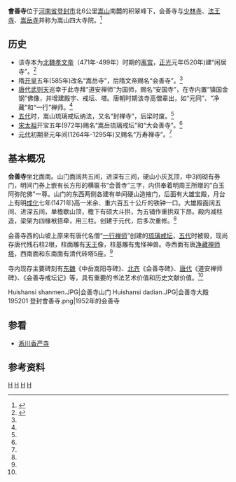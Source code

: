 {{文物保护单位
| 级别 = 全国
| 名称 = 會善寺
| 图片 = [[File:Huishansi_dadian.JPG|220px]] 
| 编号 = 5-354
| 分类 = 古建筑
| 时代 = 元至清
| 所在 = [[河南省|河南省]][[登封市|登封市]]
| 登录 = 2001年
| Cat = 河南全国重点文物保护单位
}}
'''會善寺'''位于[[河南省|河南省]][[登封市|登封市]]北6公里[[嵩山|嵩山]]南麓的积翠峰下，会善寺与[[少林寺|少林寺]]、[[法王寺|法王寺]]、[[嵩岳寺|嵩岳寺]]并称为嵩山四大寺院。<ref>{{cite web|url=http://www.mzb.com.cn/html/report/140196-2.htm|title=位于“天地之中”的会善寺为何能成为世界遗产|publisher=中国民族报社|date=2010-08-31|deadurl=yes|archiveurl=https://web.archive.org/web/20100907020558/http://www.mzb.com.cn/html/report/140196-2.htm|archivedate=2010-09-07}}</ref>

==历史==
*该寺本为[[北魏孝文帝|北魏孝文帝]]（471年-499年）时期的[[离宫|离宫]]，[[正光|正光]]元年(520年)建“闲居寺”。<ref name="gaik">{{cite web|url=http://big5.huaxia.com/zt/zhwh/10-037/2021855.html|title=会善寺|publisher=华夏经纬网|date=2010-08-04|access-date=2010-11-13|archive-date=2015-06-02|archive-url=https://web.archive.org/web/20150602045407/http://big5.huaxia.com/zt/zhwh/10-037/2021855.html|dead-url=no}}</ref>
*隋[[开皇|开皇]]五年(585年)改名“嵩岳寺”，后隋文帝赐名“会善寺”。<ref name="gaik"/>
*[[唐代|唐代]][[武则天|武则天]]巡幸于此寺拜“道安禅师”为国师，赐名“安国寺”，在寺内置“镇国金钢”佛像，并增建殿宇、戒坛、塔。唐朝时期该寺高僧辈出，如“元同”、“净藏”和“一行”禅师。<ref name="gaik"/>
*[[五代|五代]]时，嵩山琉璃戒坛纳法，又名“封禅寺”，后梁时废。<ref name="gaik"/>
*[[宋太祖|宋太祖]]开宝五年(972年)赐名“嵩岳琉璃戒坛”和“大会善寺”。<ref name="gaik"/>
*[[元代|元代]]初期至元年间(1264年-1295年)又赐名“万寿禅寺”。<ref name="gaik"/>

==基本概况==
'''会善寺'''坐北面南。山门面阔共五间，进深有三间，硬山小灰瓦顶，中3间砌有券门，明间门券上嵌有长方形的横匾书“会善寺”三字，内供奉着明周王所赠的“白玉阿弥陀佛”一尊。山门的东西两侧各建有单间硬山造掖门，后面有大雄宝殿，月台上有明[[成化|成化]]七年(1471年)高一米余、重六百五十公斤的铁钟一口。大雄殿面阔五间、进深五间，单檐歇山顶，檐下有硕大斗拱，为五铺作重拱双下昂。殿内减柱造，梁架为四椽栿搭牵，用三柱。创建于元代，后多次重修。<ref name="gaik"/>


会善寺西的山坡上原来有唐代名僧“[[僧一行|一行禅师]]”创建的[[琉璃|琉璃]][[戒坛|戒坛]]，[[五代|五代]]时被毁，现尚存唐代残石柱2根，柱面雕有[[天王|天王]]像，柱基雕有鬼怪神兽。寺西面有唐[[净藏禅师塔|净藏禅师塔]]，西南面和东南面有清代砖塔5座。<ref name="gaik"/>

寺内现存主要碑刻有[[东魏|东魏]]《中岳嵩阳寺碑》、[[北齐|北齐]]《会善寺碑》、[[唐代|唐代]]《道安禅师碑》、《会善寺戒坛记》等，具有重要的书法艺术价值和历史文献价值。<ref name="gaik"/>
<gallery>
Huishansi shanmen.JPG|会善寺山门
Huishansi dadian.JPG|会善寺大殿
195201 登封會善寺.png|1952年的会善寺
</gallery>

==参看==
*[[淅川香严寺|淅川香严寺]]

== 参考资料 ==
{{reflist}}


{{登封“天地之中”历史建筑群}}
{{河南全国重点文物保护单位}}
{{China-buddhism-temple}}
[[Category:汉族地区佛教全国重点寺院|H]]
[[Category:郑州文物保护单位|H]]
[[Category:郑州佛寺|H]]
[[Category:天地之中|H]]